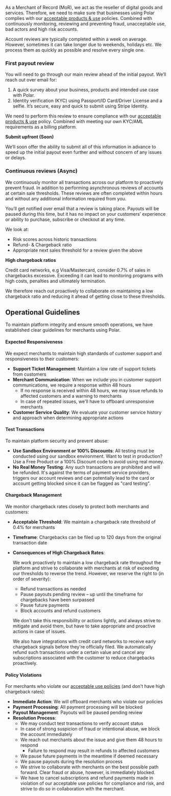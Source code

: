 As a Merchant of Record (MoR), we act as the reseller of digital goods and services. Therefore, we need to make sure that businesses using Polar complies with our [acceptable products & use](/merchant-of-record/acceptable-use) policies. Combined with continuously monitoring, reviewing and preventing fraud, unacceptable use, bad actors and high risk accounts.

Account reviews are typically completed within a week on average. However, sometimes it can take longer due to weekends, holidays etc. We process them as quickly as possible and resolve every single one.

### First payout review

You will need to go through our main review ahead of the initial payout. We’ll reach out over email for:

1. A quick survey about your business, products and intended use case with Polar.
2. Identity verification (KYC) using Passport/ID Card/Driver License and a selfie. It’s secure, easy and quick to submit using Stripe Identity.

We need to perform this review to ensure compliance with our [acceptable products & use](/merchant-of-record/acceptable-use) policy. Combined with meeting our own KYC/AML requirements as a billing platform.

**Submit upfront (Soon)**

We’ll soon offer the ability to submit all of this information in advance to speed up the initial payout even further and without concern of any issues or delays.

### Continuous reviews (Async)

We continuously monitor all transactions across our platform to proactively prevent fraud. In addition to performing asynchronous reviews of accounts at certain sale thresholds. These reviews are often completed within hours and without any additional information required from you.

You’ll get notified over email that a review is taking place. Payouts will be paused during this time, but it has no impact on your customers’ experience or ability to purchase, subscribe or checkout at any time.

We look at:

* Risk scores across historic transactions
* Refund- & Chargeback ratio
* Appropriate next sales threshold for a review given the above

**High chargeback ratios**

Credit card networks, e.g Visa/Mastercard, consider 0.7% of sales in chargebacks excessive. Exceeding it can lead to monitoring programs with high costs, penalties and ultimately termination.

We therefore reach out proactively to collaborate on maintaining a low chargeback ratio and reducing it ahead of getting close to these thresholds.

## Operational Guidelines

To maintain platform integrity and ensure smooth operations, we have established clear guidelines for merchants using Polar.

#### Expected Responsiveness

We expect merchants to maintain high standards of customer support and responsiveness to their customers:

- **Support Ticket Management**: Maintain a low rate of support tickets from customers
- **Merchant Communication**: When we include you in customer support communications, we require a response within 48 hours
  - If no response is received within 48 hours, we may issue refunds to affected customers and a warning to merchants
  - In case of repeated issues, we'll have to offboard unresponsive merchants
- **Customer Service Quality**: We evaluate your customer service history and approach when determining appropriate actions

#### Test Transactions

To maintain platform security and prevent abuse:

- **Use Sandbox Environment or 100% Discounts**: All  testing must be conducted using our sandbox environment. Want to test in production? Use a Free Product or a 100% Discount code to avoid using real money.
- **No Real Money Testing**: Any such transactions are prohibited and will be refunded. It's against the terms of payment service providers, triggers our account reviews and can potentially lead to the card or account getting blocked since it can be flagged as "card testing".

#### Chargeback Management

We monitor chargeback rates closely to protect both merchants and customers:

- **Acceptable Threshold**: We maintain a chargeback rate threshold of 0.4% for merchants
- **Timeframe**: Chargebacks can be filed up to 120 days from the original transaction date
- **Consequences of High Chargeback Rates**:

  We work proactively to maintain a low chargeback rate throughout the platform and strive to collaborate with merchants at risk of exceeding our thresholds to reverse the trend. However, we reserve the right to (in order of severity):
  - Refund transactions as needed
  - Pause payouts pending review – up until the timeframe for chargebacks have been surpassed
  - Pause future payments
  - Block accounts and refund customers

  We don't take this responsibility or actions lightly, and always strive to mitigate and avoid them, but have to take appropriate and proactive actions in case of issues.

  <Note>
    We also have integrations with credit card networks to receive early chargeback signals before they're officially filed. We automatically refund such transactions under a certain value and cancel any subscriptions associated with the customer to reduce chargebacks proactively.
  </Note>

#### Policy Violations

For merchants who violate our [acceptable use policies](/merchant-of-record/acceptable-use) (and don't have high chargeback rates):

- **Immediate Action**: We will offboard merchants who violate our policies
- **Payment Processing**: All payment processing will be blocked
- **Payout Management**: Payouts will be paused pending review
- **Resolution Process**:
  - We may conduct test transactions to verify account status
  - In case of strong suspicion of fraud or intentional abuse, we block the account immediately
  - We reach out merchants about the issue and give them 48 hours to respond
    - Failure to respond may result in refunds to affected customers
  - We pause future payments in the meantime if deemed necessary
  - We pause payouts during the resolution process
  - We strive to collaborate with merchants on the best possible path forward. Clear fraud or abuse, however, is immediately blocked.
  - We have to cancel subscriptions and refund payments made in violation of our acceptable use policies for compliance and risk, and strive to do so in collaboration with the merchant.
